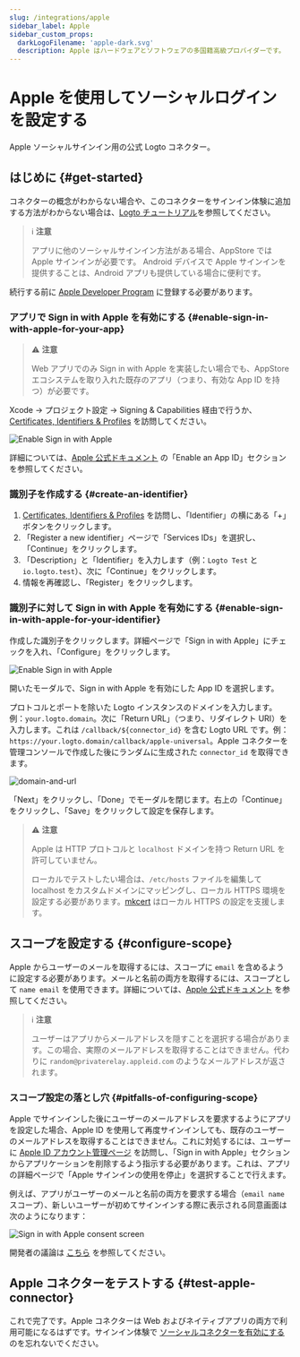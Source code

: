 ```yaml
---
slug: /integrations/apple
sidebar_label: Apple
sidebar_custom_props:
  darkLogoFilename: 'apple-dark.svg'
  description: Apple はハードウェアとソフトウェアの多国籍高級プロバイダーです。
---
```



# Apple を使用してソーシャルログインを設定する

Apple ソーシャルサインイン用の公式 Logto コネクター。

<GuideTip />

## はじめに \{#get-started}

コネクターの概念がわからない場合や、このコネクターをサインイン体験に追加する方法がわからない場合は、[Logto チュートリアル](/connectors/social-connectors)を参照してください。

> ℹ️ **注意**
>
> アプリに他のソーシャルサインイン方法がある場合、AppStore では Apple サインインが必要です。
> Android デバイスで Apple サインインを提供することは、Android アプリも提供している場合に便利です。

続行する前に [Apple Developer Program](https://developer.apple.com/programs/) に登録する必要があります。

### アプリで Sign in with Apple を有効にする \{#enable-sign-in-with-apple-for-your-app}

> ⚠️ **注意**
>
> Web アプリでのみ Sign in with Apple を実装したい場合でも、AppStore エコシステムを取り入れた既存のアプリ（つまり、有効な App ID を持つ）が必要です。

Xcode -> プロジェクト設定 -> Signing & Capabilities 経由で行うか、[Certificates, Identifiers & Profiles](https://developer.apple.com/account/resources/identifiers/list/bundleId) を訪問してください。

![Enable Sign in with Apple](./assets/enable-sign-in-with-apple-in-xcode.png)

詳細については、[Apple 公式ドキュメント](https://developer.apple.com/documentation/sign_in_with_apple/configuring_your_environment_for_sign_in_with_apple) の「Enable an App ID」セクションを参照してください。

### 識別子を作成する \{#create-an-identifier}

1. [Certificates, Identifiers & Profiles](https://developer.apple.com/account/resources/identifiers/list/serviceId) を訪問し、「Identifier」の横にある「+」ボタンをクリックします。
2. 「Register a new identifier」ページで「Services IDs」を選択し、「Continue」をクリックします。
3. 「Description」と「Identifier」を入力します（例：`Logto Test` と `io.logto.test`）、次に「Continue」をクリックします。
4. 情報を再確認し、「Register」をクリックします。

### 識別子に対して Sign in with Apple を有効にする \{#enable-sign-in-with-apple-for-your-identifier}

作成した識別子をクリックします。詳細ページで「Sign in with Apple」にチェックを入れ、「Configure」をクリックします。

![Enable Sign in with Apple](./assets/enable-sign-in-with-apple.png)

開いたモーダルで、Sign in with Apple を有効にした App ID を選択します。

プロトコルとポートを除いた Logto インスタンスのドメインを入力します。例：`your.logto.domain`。次に「Return URL」（つまり、リダイレクト URI）を入力します。これは `/callback/${connector_id}` を含む Logto URL です。例：`https://your.logto.domain/callback/apple-universal`。Apple コネクターを管理コンソールで作成した後にランダムに生成された `connector_id` を取得できます。

![domain-and-url](./assets/domain-and-url.png)

「Next」をクリックし、「Done」でモーダルを閉じます。右上の「Continue」をクリックし、「Save」をクリックして設定を保存します。

> ⚠️ **注意**
>
> Apple は HTTP プロトコルと `localhost` ドメインを持つ Return URL を許可していません。
>
> ローカルでテストしたい場合は、`/etc/hosts` ファイルを編集して localhost をカスタムドメインにマッピングし、ローカル HTTPS 環境を設定する必要があります。[mkcert](https://github.com/FiloSottile/mkcert) はローカル HTTPS の設定を支援します。

## スコープを設定する \{#configure-scope}

Apple からユーザーのメールを取得するには、スコープに `email` を含めるように設定する必要があります。メールと名前の両方を取得するには、スコープとして `name email` を使用できます。詳細については、[Apple 公式ドキュメント](https://developer.apple.com/documentation/sign_in_with_apple/sign_in_with_apple_js/incorporating_sign_in_with_apple_into_other_platforms#3332113) を参照してください。

> ℹ️ **注意**
>
> ユーザーはアプリからメールアドレスを隠すことを選択する場合があります。この場合、実際のメールアドレスを取得することはできません。代わりに `random@privaterelay.appleid.com` のようなメールアドレスが返されます。

### スコープ設定の落とし穴 \{#pitfalls-of-configuring-scope}

Apple でサインインした後にユーザーのメールアドレスを要求するようにアプリを設定した場合、Apple ID を使用して再度サインインしても、既存のユーザーのメールアドレスを取得することはできません。これに対処するには、ユーザーに [Apple ID アカウント管理ページ](https://appleid.apple.com/account/manage) を訪問し、「Sign in with Apple」セクションからアプリケーションを削除するよう指示する必要があります。これは、アプリの詳細ページで「Apple サインインの使用を停止」を選択することで行えます。

例えば、アプリがユーザーのメールと名前の両方を要求する場合（`email name` スコープ）、新しいユーザーが初めてサインインする際に表示される同意画面は次のようになります：

![Sign in with Apple consent screen](./assets/sign-in-with-apple-consent-screen.png)

開発者の議論は [こちら](https://forums.developer.apple.com/forums/thread/132223) を参照してください。

## Apple コネクターをテストする \{#test-apple-connector}

これで完了です。Apple コネクターは Web およびネイティブアプリの両方で利用可能になるはずです。サインイン体験で [ソーシャルコネクターを有効にする](/connectors/social-connectors/#enable-social-sign-in) のを忘れないでください。
